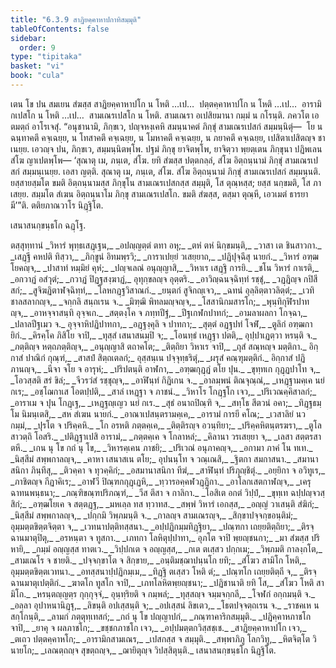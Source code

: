 ```yaml
---
title: "6.3.9 สาฏิยคฺคาหาปกาทิสมฺมุติ"
tableOfContents: false
sidebar:
  order: 9
type: "tipitaka"
basket: "vi"
book: "cula"
---
```



<DynamicBreadcrumb />

<Division number="329" book="cula">

<Paragraph number="1445" book="cula">
เตน โข ปน สมเยน สํฆสฺส สาฏิยคฺคาหาปโก น โหติ …เป…  ปตฺตคฺคาหาปโก น โหติ …เป…  อารามิกเปสโก น โหติ …เป…  สามเณรเปสโก น โหติ. สามเณรา อเปสิยมานา กมฺมํ น กโรนฺติ. ภควโต เอตมตฺถํ อาโรเจสุํ. “อนุชานามิ, ภิกฺขเว, ปญฺจหงฺเคหิ สมนฺนาคตํ ภิกฺขุํ สามเณรเปสกํ สมฺมนฺนิตุํ—  โย น ฉนฺทาคตึ คจฺเฉยฺย, น โทสาคตึ คจฺเฉยฺย, น โมหาคตึ คจฺเฉยฺย, น ภยาคตึ คจฺเฉยฺย, เปสิตาเปสิตญฺจ ชาเนยฺย. เอวญฺจ ปน, ภิกฺขเว, สมฺมนฺนิตพฺโพ. ปฐมํ ภิกฺขุ ยาจิตพฺโพ, ยาจิตฺวา พฺยตฺเตน ภิกฺขุนา ปฏิพเลน สํโฆ ญาเปตพฺโพ—
</Paragraph>

<Paragraph number="1446" book="cula">
‘สุณาตุ เม, ภนฺเต, สํโฆ. ยทิ สํฆสฺส ปตฺตกลฺลํ, สํโฆ อิตฺถนฺนามํ ภิกฺขุํ สามเณรเปสกํ สมฺมนฺเนยฺย. เอสา ญตฺติ.
</Paragraph>

<Paragraph number="1447" book="cula">
สุณาตุ เม, ภนฺเต, สํโฆ. สํโฆ อิตฺถนฺนามํ ภิกฺขุํ สามเณรเปสกํ สมฺมนฺนติ. ยสฺสายสฺมโต ขมติ อิตฺถนฺนามสฺส ภิกฺขุโน สามเณรเปสกสฺส สมฺมุติ, โส ตุณฺหสฺส; ยสฺส นกฺขมติ, โส ภาเสยฺย.
</Paragraph>

<Paragraph number="1448" book="cula">
สมฺมโต สํเฆน อิตฺถนฺนาโม ภิกฺขุ สามเณรเปสโก. ขมติ สํฆสฺส, ตสฺมา ตุณฺหี, เอวเมตํ ธารยามี’”ติ.

</Paragraph>
</Division>

<Paragraph number="1449" type="center" book="cula">
ตติยภาณวาโร นิฏฺฐิโต.

  
เสนาสนกฺขนฺธโก ฉฏฺโฐ.



</Paragraph>

<Paragraph number="1450" type="center" book="cula">
ตสฺสุทฺทานํ


</Paragraph>

<Paragraph number="1451" type="verses" book="cula">
_วิหารํ พุทฺธเสฏฺเฐน,_  
_อปญฺญตฺตํ ตทา อหุ;_  
_ตหํ ตหํ นิกฺขมนฺติ,_  
_วาสา เต ชินสาวกา._  

</Paragraph>

<Paragraph number="1452" type="verses" book="cula">
_เสฏฺฐี คหปติ ทิสฺวา,_  
_ภิกฺขูนํ อิทมพฺรวิ;_  
_การาเปยฺยํ วเสยฺยาถ,_  
_ปฏิปุจฺฉึสุ นายกํ._  

</Paragraph>

<Paragraph number="1453" type="verses" book="cula">
_วิหารํ อฑฺฒโยคญฺจ,_  
_ปาสาทํ หมฺมิยํ คุหํ;_  
_ปญฺจเลณํ อนุญฺญาสิ,_  
_วิหาเร เสฏฺฐิ การยิ._  

</Paragraph>

<Paragraph number="1454" type="verses" book="cula">
_ชโน วิหารํ กาเรติ,_  
_อกวาฏํ อสํวุตํ;_  
_กวาฏํ ปิฏฺฐสงฺฆาฏํ,_  
อุทุกฺขลญฺจ อุตฺตริ._  

</Paragraph>

<Paragraph number="1455" type="verses" book="cula">
_อาวิญฺฉนจฺฉิทฺทํ รชฺชุํ,_  
_วฏฺฏิญฺจ กปิสีสกํ;_  
_สูจิฆฏิตาฬจฺฉิทฺทํ,_  
_โลหกฏฺฐวิสาณกํ._  

</Paragraph>

<Paragraph number="1456" type="verses" book="cula">
_ยนฺตกํ สูจิกญฺเจว,_  
_ฉทนํ อุลฺลิตฺตาวลิตฺตํ;_  
_เวทิชาลสลากญฺจ,_  
_จกฺกลิ สนฺถเรน จ._  

</Paragraph>

<Paragraph number="1457" type="verses" book="cula">
_มิฑฺฒิ พิทลมญฺจญฺจ,_  
_โสสานิกมสารโก;_  
_พุนฺทิกุฬิรปาทญฺจ,_  
_อาหจฺจาสนฺทิ อุจฺจเก._  

</Paragraph>

<Paragraph number="1458" type="verses" book="cula">
_สตฺตงฺโค จ ภทฺทปีฐํ,_  
_ปีฐเกฬกปาทกํ;_  
_อามลาผลกา โกจฺฉา,_  
_ปลาลปีฐเมว จ._  

</Paragraph>

<Paragraph number="1459" type="verses" book="cula">
อุจฺจาหิปฏิปาทกา,_  
_อฏฺฐงฺคุลิ จ ปาทกา;_  
_สุตฺตํ อฏฺฐปทํ โจฬํ,_  
_ตูลิกํ อฑฺฒกายิกํ._  

</Paragraph>

<Paragraph number="1460" type="verses" book="cula">
_คิรคฺโค ภิสิโย จาปิ,_  
_ทุสฺสํ เสนาสนมฺปิ จ;_  
_โอนทฺธํ เหฏฺฐา ปตติ,_  
อุปฺปาเฏตฺวา หรนฺติ จ._  

</Paragraph>

<Paragraph number="1461" type="verses" book="cula">
_ภตฺติญฺจ หตฺถภตฺติญฺจ,_  
_อนุญฺญาสิ ตถาคโต;_  
_ติตฺถิยา วิหาเร จาปิ,_  
_ถุสํ สณฺหญฺจ มตฺติกา._  

</Paragraph>

<Paragraph number="1462" book="cula">
อิกฺกาสํ ปาณิกํ กุณฺฑํ,_  
_สาสปํ สิตฺถเตลกํ;_  
อุสฺสนฺเน ปจฺจุทฺธริตุํ,_  
_ผรุสํ คณฺฑุมตฺติกํ._  

</Paragraph>

<Paragraph number="1463" type="verses" book="cula">
อิกฺกาสํ ปฏิภานญฺจ,_  
_นีจา จโย จ อารุหํ;_  
_ปริปตนฺติ อาฬกา,_  
_อฑฺฒกุฏฺฏํ ตโย ปุน._  

</Paragraph>

<Paragraph number="1464" type="verses" book="cula">
_ขุทฺทเก กุฏฺฏปาโท จ,_  
_โอวสฺสติ สรํ ขิลํ;_  
_จีวรวํสํ รชฺชุญฺจ,_  
_อาฬินฺทํ กิฏิเกน จ._  

</Paragraph>

<Paragraph number="1465" type="verses" book="cula">
_อาลมฺพนํ ติณจุณฺณํ,_  
_เหฏฺฐามคฺเค นยํ กเร;_  
_อชฺโฌกาเส โอตปฺปติ,_  
_สาลํ เหฏฺฐา จ ภาชนํ._  

</Paragraph>

<Paragraph number="1466" type="verses" book="cula">
_วิหาโร โกฏฺฐโก เจว,_  
_ปริเวณคฺคิสาลกํ;_  
_อาราเม จ ปุน โกฏฺเฐ,_  
_เหฏฺฐญฺเญว นยํ กเร._  

</Paragraph>

<Paragraph number="1467" type="verses" book="cula">
_สุธํ อนาถปิณฺฑิ จ,_  
_สทฺโธ สีตวนํ อคา;_  
_ทิฏฺฐธมฺโม นิมนฺเตสิ,_  
_สห สํเฆน นายกํ._  

</Paragraph>

<Paragraph number="1468" type="verses" book="cula">
_อาณาเปสนฺตรามคฺเค,_  
_อารามํ การยี คโณ;_  
_เวสาลิยํ นวกมฺมํ,_  
_ปุรโต จ ปริคฺคหิ._  

</Paragraph>

<Paragraph number="1469" type="verses" book="cula">
_โก อรหติ ภตฺตคฺเค,_  
_ติตฺติรญฺจ อวนฺทิยา;_  
_ปริคฺคหิตนฺตรฆรา,_  
_ตูโล สาวตฺถิ โอสริ._  

</Paragraph>

<Paragraph number="1470" type="verses" book="cula">
_ปติฏฺฐาเปสิ อารามํ,_  
_ภตฺตคฺเค จ โกลาหลํ;_  
_คิลานา วรเสยฺยา จ,_  
_เลสา สตฺตรสา ตหึ._  

</Paragraph>

<Paragraph number="1471" type="verses" book="cula">
_เกน นุ โข กถํ นุ โข,_  
_วิหารคฺเคน ภาชยิ;_  
_ปริเวณํ อนุภาคญฺจ,_  
_อกามา ภาคํ โน ทเท._  

</Paragraph>

<Paragraph number="1472" type="verses" book="cula">
_นิสฺสีมํ สพฺพกาลญฺจ,_  
_คาหา เสนาสเน ตโย;_  
อุปนนฺโท จ วณฺเณสิ,_  
_ฐิตกา สมกาสนา._  

</Paragraph>

<Paragraph number="1473" type="verses" book="cula">
_สมานาสนิกา ภินฺทึสุ,_  
_ติวคฺคา จ ทุวคฺคิกํ;_  
_อสมานาสนิกา ทีฆํ,_  
_สาฬินฺทํ ปริภุญฺชิตุํ._  

</Paragraph>

<Paragraph number="1474" type="verses" book="cula">
_อยฺยิกา จ อวิทูเร,_  
_ภาชิตญฺจ กีฏาคิเร;_  
_อาฬวี ปิณฺฑกกุฏฺเฏหิ,_  
_ทฺวารอคฺคฬวฏฺฏิกา._  

</Paragraph>

<Paragraph number="1475" type="verses" book="cula">
_อาโลกเสตกาฬญฺจ,_  
_เครุฉาทนพนฺธนา;_  
_ภณฺฑิขณฺฑปริภณฺฑํ,_  
_วีส ตึสา จ กาลิกา._  

</Paragraph>

<Paragraph number="1476" type="verses" book="cula">
_โอสิเต อกตํ วิปฺปํ,_  
_ขุทฺเท ฉปฺปญฺจวสฺสิกํ;_  
_อฑฺฒโยเค จ สตฺตฏฺฐ,_  
_มหเลฺล ทส ทฺวาทส._  

</Paragraph>

<Paragraph number="1477" type="verses" book="cula">
_สพฺพํ วิหารํ เอกสฺส,_  
_อญฺญํ วาเสนฺติ สํฆิกํ;_  
_นิสฺสีมํ สพฺพกาลญฺจ,_  
_ปกฺกมิ วิพฺภมนฺติ จ._  

</Paragraph>

<Paragraph number="1478" type="verses" book="cula">
_กาลญฺจ สามเณรญฺจ,_  
_สิกฺขาปจฺจกฺขอนฺติมํ;_  
อุมฺมตฺตขิตฺตจิตฺตา จ,_  
_เวทนาปตฺติทสฺสนา._  

</Paragraph>

<Paragraph number="1479" type="verses" book="cula">
_อปฺปฏิกมฺมทิฏฺฐิยา,_  
_ปณฺฑกา เถยฺยติตฺถิยา;_  
_ติรจฺฉานมาตุปิตุ,_  
_อรหนฺตา จ ทูสกา._  

</Paragraph>

<Paragraph number="1480" type="verses" book="cula">
_เภทกา โลหิตุปฺปาทา,_  
อุภโต จาปิ พฺยญฺชนกา;_  
_มา สํฆสฺส ปริหายิ,_  
_กมฺมํ อญฺญสฺส ทาตเว._  

</Paragraph>

<Paragraph number="1481" type="verses" book="cula">
_วิปฺปกเต จ อญฺญสฺส,_  
_กเต ตเสฺสว ปกฺกเม;_  
_วิพฺภมติ กาลงฺกโต,_  
_สามเณโร จ ชายติ._  

</Paragraph>

<Paragraph number="1482" type="verses" book="cula">
_ปจฺจกฺขาโต จ สิกฺขาย,_  
_อนฺติมชฺฌาปนฺนโก ยทิ;_  
_สํโฆว สามิโก โหติ,_  
อุมฺมตฺตขิตฺตเวทนา._  

</Paragraph>

<Paragraph number="1483" type="verses" book="cula">
_อทสฺสนาปฺปฏิกมฺเม,_  
_ทิฏฺฐิ ตเสฺสว โหติ ตํ;_  
_ปณฺฑโก เถยฺยติตฺถี จ,_  
_ติรจฺฉานมาตุเปตฺติกํ._  

</Paragraph>

<Paragraph number="1484" type="verses" book="cula">
_ฆาตโก ทูสโก จาปิ,_  
_เภทโลหิตพฺยญฺชนา;_  
_ปฏิชานาติ ยทิ โส,_  
_สํโฆว โหติ สามิโก._  

</Paragraph>

<Paragraph number="1485" type="verses" book="cula">
_หรนฺตญฺญตฺร กุกฺกุจฺจํ,_  
อุนฺทฺริยติ จ กมฺพลํ;_  
_ทุสฺสญฺจ จมฺมจกฺกลี,_  
_โจฬกํ อกฺกมนฺติ จ._  

</Paragraph>

<Paragraph number="1486" type="verses" book="cula">
_อลฺลา อุปาหนานิฏฺฐุ,_  
_ลิขนฺติ อปเสฺสนฺติ จ;_  
_อปเสฺสนํ ลิขเตว,_  
_โธตปจฺจตฺถเรน จ._  

</Paragraph>

<Paragraph number="1487" type="verses" book="cula">
_ราชคเห น สกฺโกนฺติ,_  
_ลามกํ ภตฺตุทฺเทสกํ;_  
_กถํ นุ โข ปญฺญาปกํ,_  
_ภณฺฑาคาริกสมฺมุติ._  

</Paragraph>

<Paragraph number="1488" type="verses" book="cula">
_ปฏิคฺคาหภาชโก จาปิ,_  
_ยาคุ จ ผลภาชโก;_  
_ขชฺชกภาชโก เจว,_  
_อปฺปมตฺตกวิสฺสชฺเช._  

</Paragraph>

<Paragraph number="1489" type="verses" book="cula">
_สาฏิยคฺคาหาปโก เจว,_  
_ตเถว ปตฺตคฺคาหโก;_  
_อารามิกสามเณร,_  
_เปสกสฺส จ สมฺมุติ._  

</Paragraph>

<Paragraph number="1490" type="verses" book="cula">
_สพฺพาภิภู โลกวิทู,_  
_หิตจิตฺโต วินายโก;_  
_เลณตฺถญฺจ สุขตฺถญฺจ,_  
_ฌายิตุญฺจ วิปสฺสิตุนฺติ._  


</Paragraph>

<Paragraph number="1491" type="center" book="cula">
เสนาสนกฺขนฺธโก นิฏฺฐิโต.
</Paragraph>